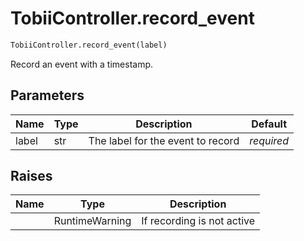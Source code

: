 # TobiiController.record_event { #DeToX.TobiiController.record_event }

```python
TobiiController.record_event(label)
```

Record an event with a timestamp.

## Parameters {.doc-section .doc-section-parameters}

| Name   | Type   | Description                       | Default    |
|--------|--------|-----------------------------------|------------|
| label  | str    | The label for the event to record | _required_ |

## Raises {.doc-section .doc-section-raises}

| Name   | Type           | Description                |
|--------|----------------|----------------------------|
|        | RuntimeWarning | If recording is not active |